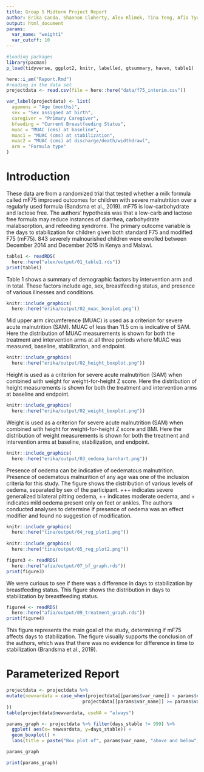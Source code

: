 ```yaml
---
title: Group 5 Midterm Project Report
author: Erika Canda, Shannon Cloherty, Alex Klimek, Tina Teng, Afia Tyus
output: html_document
params: 
  var_name: "weight1"
  var_cutoff: 10
---
```


```r
#loading packages
library(pacman)
p_load(tidyverse, ggplot2, knitr, labelled, gtsummary, haven, table1)

here::i_am("Report.Rmd")
#reading in the data set
projectdata <- read.csv(file = here::here("data/f75_interim.csv"))

var_label(projectdata) <- list(
  agemons = "Age (months)",
  sex = "Sex assigned at birth",
  caregiver = "Primary Caregiver",
  bfeeding = "Current Breastfeeding Status",
  muac = "MUAC (cms) at baseline",
  muac1 = "MUAC (cms) at stabilization",
  muac2 = "MUAC (cms) at discharge/death/widthdrawl",
  arm = "Formula type"
)
```

# Introduction

These data are from a randomized trial that tested whether a milk formula called mF75 improved outcomes for children with severe malnutrition over a regularly used formula (Bandsma et al., 2019). mF75 is low-carbohydrate and lactose free. The authors' hypothesis was that a low-carb and lactose free formula may reduce instances of diarrhea, carbohydrate malabsorption, and refeeding syndrome. The primary outcome variable is the days to stabilization for children given both standard F75 and modified F75 (mF75). 843 severely malnourished children were enrolled between December 2014 and December 2015 in Kenya and Malawi.

```r
table1 <- readRDS(
  here::here("alex/output/01_table1.rds"))
print(table1)
```

Table 1 shows a summary of demographic factors by intervention arm and in total. These factors include age, sex, breastfeeding status, and presence of various illnesses and conditions.

```r
knitr::include_graphics(
  here::here("erika/output/02_muac_boxplot.png"))
```

Mid upper arm circumference (MUAC) is used as a criterion for severe acute malnutrition (SAM). MUAC of less than 11.5 cm is indicative of SAM. Here the distribution of MUAC measurements is shown for both the treatment and intervention arms at all three periods where MUAC was measured, baseline, stabilization, and endpoint.

```r
knitr::include_graphics(
  here::here("erika/output/02_height_boxplot.png"))
```

Height is used as a criterion for severe acute malnutrition (SAM) when combined with weight for weight-for-height Z score. Here the distribution of height measurements is shown for both the treatment and intervention arms at baseline and endpoint.


```r
knitr::include_graphics(
  here::here("erika/output/02_weight_boxplot.png"))
```

Weight is used as a criterion for severe acute malnutrition (SAM) when combined with height for weight-for-height Z score and BMI. Here the distribution of weight measurements is shown for both the treatment and intervention arms at baseline, stabilization, and endpoint.


```r
knitr::include_graphics(
  here::here("erika/output/03_oedema_barchart.png"))
```

Presence of oedema can be indicative of oedematous malnutrition. Presence of oedematous malnurition of any age was one of the inclusion criteria for this study. The figure shows the distribution of various levels of oedema, separated by sex of the participant. +++ indicates severe generalized bilateral pitting oedema, ++ indicates moderate oedema, and + indicates mild oedema present only on feet or ankles. The authors conducted analyses to determine if presence of oedema was an effect modifier and found no suggestion of modification.

```r
knitr::include_graphics(
  here::here("tina/output/04_reg_plot1.png"))
  
knitr::include_graphics(
  here::here("tina/output/05_reg_plot2.png"))
```



```r
figure3 <- readRDS(
  here::here("afia/output/07_bf_graph.rds"))
print(figure3)
```

We were curious to see if there was a difference in days to stabilization by breastfeeding status. This figure shows the distribution in days to stabilization by breastfeeding status.

```r
figure4 <- readRDS(
  here::here("afia/output/09_treatment_graph.rds"))
print(figure4)
```
This figure represents the main goal of the study, determining if mF75 affects days to stabilization. The figure visually supports the conclusion of the authors, which was that there was no evidence for difference in time to stabilization (Brandsma et al., 2019).

# Parameterized Report

```r

projectdata <- projectdata %>% 
mutate(newvardata = case_when(projectdata[[params$var_name]] < params$var_cutoff ~ "Less than cutoff",
                            projectdata[[params$var_name]] >= params$var_cutoff ~ "Greater than or equal to cutoff"
))
table(projectdata$newvardata, useNA = "always")

params_graph <- projectdata %>% filter(days_stable != 999) %>% 
  ggplot( aes(x= newvardata, y=days_stable)) +
  geom_boxplot() + 
  labs(title = paste("Box plot of", params$var_name, "above and below", params$var_cutoff), x = "", y = "Days to Stabilization")

params_graph

print(params_graph)
```

